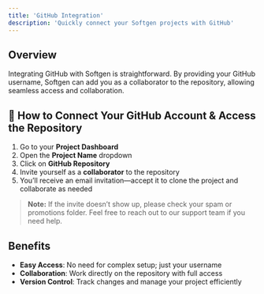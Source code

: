 ```yaml
---
title: 'GitHub Integration'
description: 'Quickly connect your Softgen projects with GitHub'
---
```


## Overview

Integrating GitHub with Softgen is straightforward. By providing your GitHub username, Softgen can add you as a collaborator to the repository, allowing seamless access and collaboration.

## 🔗 How to Connect Your GitHub Account & Access the Repository
 
1. Go to your **Project Dashboard**  
2. Open the **Project Name** dropdown  
3. Click on **GitHub Repository**  
4. Invite yourself as a **collaborator** to the repository  
5. You’ll receive an email invitation—accept it to clone the project and collaborate as needed  

> **Note:** If the invite doesn’t show up, please check your spam or promotions folder. Feel free to reach out to our support team if you need help.

## Benefits

- **Easy Access**: No need for complex setup; just your username
- **Collaboration**: Work directly on the repository with full access
- **Version Control**: Track changes and manage your project efficiently
